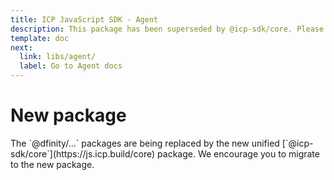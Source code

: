 ```yaml
---
title: ICP JavaScript SDK - Agent
description: This package has been superseded by @icp-sdk/core. Please use the new SDK instead.
template: doc
next:
  link: libs/agent/
  label: Go to Agent docs
---
```



# New package

<Aside type="caution">
  The `@dfinity/...` packages are being replaced by the new unified
  [`@icp-sdk/core`](https://js.icp.build/core) package. We encourage you to migrate to the new
  package.
</Aside>
